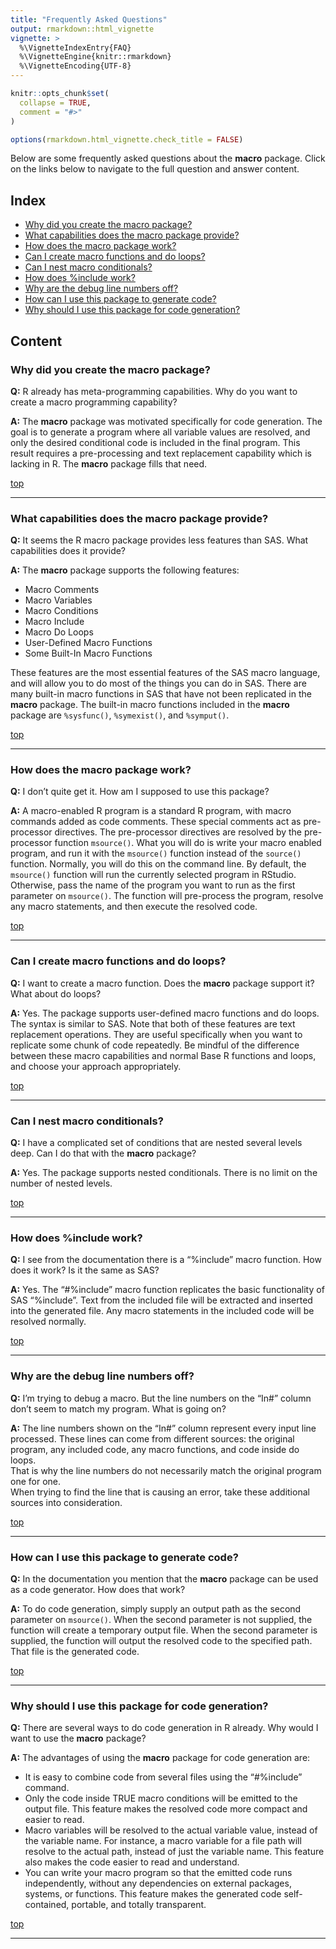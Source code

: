 ```yaml
---
title: "Frequently Asked Questions"
output: rmarkdown::html_vignette
vignette: >
  %\VignetteIndexEntry{FAQ}
  %\VignetteEngine{knitr::rmarkdown}
  %\VignetteEncoding{UTF-8}
---
```


```r
knitr::opts_chunk$set(
  collapse = TRUE,
  comment = "#>"
)

options(rmarkdown.html_vignette.check_title = FALSE)

```

Below are some frequently asked questions about the **macro** package. Click
on the links below to navigate to the full question and answer content.

## Index{#top}

* [Why did you create the macro package?](#motivation)
* [What capabilities does the macro package provide?](#motivation)
* [How does the macro package work?](#how)
* [Can I create macro functions and do loops?](#functions)
* [Can I nest macro conditionals?](#nest)
* [How does %include work?](#include)
* [Why are the debug line numbers off?](#lines)
* [How can I use this package to generate code?](#generate)
* [Why should I use this package for code generation?](#benefits)

## Content

### Why did you create the macro package? {#motivation}

**Q:** R already has meta-programming capabilities. Why do you want to
create a macro programming capability?


**A:** The **macro** package was motivated specifically for code generation.
The goal is to generate a program where all variable values are resolved, 
and only the desired conditional code is included in the final program. 
This result requires a pre-processing and text replacement capability 
which is lacking in R.  The **macro** package fills that need.

[top](#top) 

******

### What capabilities does the macro package provide? {#capabilities}

**Q:** It seems the R macro package provides less features than SAS.
What capabilities does it provide?


**A:** The **macro** package supports the following features:

* Macro Comments
* Macro Variables
* Macro Conditions
* Macro Include
* Macro Do Loops
* User-Defined Macro Functions
* Some Built-In Macro Functions

These features are the most essential features of the SAS macro language,
and will allow you to do most of the things you can do in SAS. There 
are many built-in macro functions in SAS that have not been replicated in the 
**macro** package. The built-in macro functions included in the **macro**
package are `%sysfunc()`, `%symexist()`, and `%symput()`.

[top](#top) 

******

### How does the macro package work? {#how}

**Q:** I don't quite get it.  How am I supposed to use this package?

**A:** A macro-enabled R program is a standard R program, with macro
commands added as code comments. These special comments act as pre-processor
directives.  The pre-processor directives are resolved by the pre-processor function
`msource()`. What you will do is write your macro enabled program, and
run it with the `msource()` function instead of the `source()` function.
Normally, you will do this on the command line.  By default, the `msource()`
function will run the currently selected program in RStudio.  Otherwise,
pass the name of the program you want to run as the first parameter on 
`msource()`. The function will pre-process the program, resolve any 
macro statements, and then execute the resolved code.

[top](#top) 

******

### Can I create macro functions and do loops? {#functions}

**Q:** I want to create a macro function.  Does the
**macro** package support it? What about do loops?


**A:** Yes. The package supports user-defined macro functions and do loops.
The syntax is similar to SAS.  Note that both of these features are 
text replacement operations. They are useful specifically when you want
to replicate some chunk of code repeatedly. Be mindful of the difference
between these macro capabilities and normal Base R functions and loops, 
and choose your approach appropriately.

[top](#top) 

******

### Can I nest macro conditionals? {#nest}

**Q:** I have a complicated set of conditions that are nested
several levels deep. Can I do that with the **macro** package?  

**A:** Yes. The package supports nested conditionals.  There is no
limit on the number of nested levels.

[top](#top) 


******
### How does %include work? {#include}

**Q:** I see from the documentation there is a "%include" macro function.
How does it work?  Is it the same as SAS?


**A:** Yes. The "#%include" macro function replicates the basic functionality
of SAS "%include".  Text from the included file will be extracted and inserted
into the generated file.  Any macro statements in the included code will be
resolved normally.

[top](#top) 

******

### Why are the debug line numbers off? {#lines}

**Q:** I'm trying to debug a macro. But the line numbers on the "In#" column 
don't seem to match my program.  What is going on?


**A:** The line numbers shown on the "In#" column represent every input
line processed.  These lines can come from different sources: the original
program, any included code, any macro functions, and code inside do loops.  
That is why the line
numbers do not necessarily match the original program one for one.  
When trying to find the line that is causing an error, take these 
additional sources into consideration.

[top](#top) 

******

### How can I use this package to generate code? {#generate}

**Q:** In the documentation you mention that the **macro** package can
be used as a code generator.  How does that work?


**A:** To do code generation, simply supply an output path as the second
parameter on `msource()`.  When the second parameter is not supplied, 
the function will create a temporary output file.  When the second parameter
is supplied, the function will output the resolved code to the specified path.
That file is the generated code. 

[top](#top) 

******

### Why should I use this package for code generation? {#benefits}

**Q:** There are several ways to do code generation in R already.  Why
would I want to use the **macro** package?


**A:** The advantages of using the **macro** package for code generation are:

* It is easy to combine code from several files using the "#%include" command.
* Only the code inside TRUE macro conditions will be emitted to the output file.
This feature makes the resolved code more compact and easier to read.
* Macro variables will be resolved to the actual variable value, instead
of the variable name.  For instance, a macro variable for a file path
will resolve to the actual path, instead of just the variable name. This 
feature also makes the code easier to read and understand.
* You can write your macro program so that the emitted code runs independently,
without any dependencies on external packages, systems, or functions.  This feature
makes the generated code self-contained, portable, and totally transparent.

[top](#top) 

******


<!-- ### Question 1? {#q1} -->

<!-- **Q:** I have a question? -->

<!-- **A:** Answer here. -->

<!-- [top](#top) -->

<!-- ****** -->

